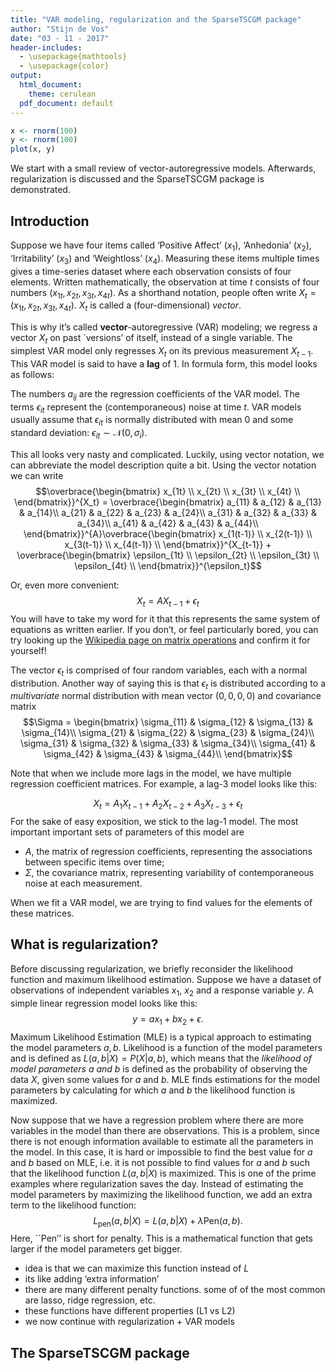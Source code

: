 ```yaml
---
title: "VAR modeling, regularization and the SparseTSCGM package"
author: "Stijn de Vos"
date: "03 - 11 - 2017"
header-includes:
  - \usepackage{mathtools}
  - \usepackage{color}
output:
  html_document:
    theme: cerulean
  pdf_document: default
---
```



```r
x <- rnorm(100)
y <- rnorm(100)
plot(x, y)
```

We start with a small review of vector-autoregressive models. Afterwards, regularization is discussed and the SparseTSCGM package is demonstrated.

## Introduction

Suppose we have four items called 'Positive Affect' ($x_1$), 'Anhedonia' ($x_2$), 'Irritability' ($x_3$) and 'Weightloss' ($x_4$). Measuring these items multiple times gives a time-series dataset where each observation consists of four elements. Written mathematically, the observation at time $t$ consists of four numbers $(x_{1t}, x_{2t}, x_{3t}, x_{4t})$. As a shorthand notation, people often write $X_t = (x_{1t}, x_{2t}, x_{3t}, x_{4t})$. $X_t$ is called a (four-dimensional) *vector*.

This is why it's called **vector**-autoregressive (VAR) modeling; we regress a vector $X_t$ on past `versions' of itself, instead of a single variable. The simplest VAR model only regresses $X_t$ on its previous measurement $X_{t-1}$. This VAR model is said to have a **lag** of 1. In formula form, this model looks as follows:

\begin{align*}
x_{1t} &= a_{11} x_{1(t-1)}+a_{12}x_{2(t-1)}+a_{13}x_{3(t-1)}+a_{14}x_{4(t-1)}+\epsilon_{1t}\\
x_{2t} &= a_{21} x_{1(t-1)}+a_{22}x_{2(t-1)}+a_{23}x_{3(t-1)}+a_{24}x_{4(t-1)}+\epsilon_{2t}\\
x_{3t} &= a_{31} x_{1(t-1)}+a_{32}x_{2(t-1)}+a_{33}x_{3(t-1)}+a_{34}x_{4(t-1)}+\epsilon_{3t}\\
x_{4t} &= a_{41} x_{1(t-1)}+a_{42}x_{2(t-1)}+a_{43}x_{3(t-1)}+a_{44}x_{4(t-1)}+\epsilon_{4t}
\end{align*}

The numbers $a_{ij}$ are the regression coefficients of the VAR model. The terms $\epsilon_{it}$ represent the (contemporaneous) noise at time $t$. VAR models usually assume that $\epsilon_{it}$ is normally distributed with mean 0 and some standard deviation: $\epsilon_{it} \sim \mathcal{N}(0, \sigma_i)$.

This all looks very nasty and complicated. Luckily, using vector notation, we can abbreviate the model description quite a bit. Using the vector notation we can write $$\overbrace{\begin{bmatrix}
x_{1t} \\
x_{2t} \\
x_{3t} \\
x_{4t} \\
\end{bmatrix}}^{X_t} = \overbrace{\begin{bmatrix}
a_{11} & a_{12} & a_{13} & a_{14}\\
a_{21} & a_{22} & a_{23} & a_{24}\\
a_{31} & a_{32} & a_{33} & a_{34}\\
a_{41} & a_{42} & a_{43} & a_{44}\\
\end{bmatrix}}^{A}\overbrace{\begin{bmatrix}
x_{1(t-1)} \\
x_{2(t-1)} \\
x_{3(t-1)} \\
x_{4(t-1)} \\
\end{bmatrix}}^{X_{t-1}} + \overbrace{\begin{bmatrix}
\epsilon_{1t} \\
\epsilon_{2t} \\
\epsilon_{3t} \\
\epsilon_{4t} \\
\end{bmatrix}}^{\epsilon_t}$$

Or, even more convenient: $$X_t = AX_{t-1} + \epsilon_t$$ You will have to take my word for it that this represents the same system of equations as written earlier. If you don't, or feel particularly bored, you can try looking up the [Wikipedia page on matrix operations](https://en.wikipedia.org/wiki/Matrix_(mathematics)#Basic_operations) and confirm it for yourself!

The vector $\epsilon_t$ is comprised of four random variables, each with a normal distribution. Another way of saying this is that $\epsilon_t$ is distributed according to a *multivariate* normal distribution with mean vector $(0,0,0,0)$ and covariance matrix $$\Sigma = \begin{bmatrix}
\sigma_{11} & \sigma_{12} & \sigma_{13} & \sigma_{14}\\
\sigma_{21} & \sigma_{22} & \sigma_{23} & \sigma_{24}\\
\sigma_{31} & \sigma_{32} & \sigma_{33} & \sigma_{34}\\
\sigma_{41} & \sigma_{42} & \sigma_{43} & \sigma_{44}\\
\end{bmatrix}$$

Note that when we include more lags in the model, we have multiple regression coefficient matrices. For example, a lag-3 model looks like this:

$$X_t = A_1 X_{t-1} + A_2 X_{t-2} + A_3 X_{t-3} + \epsilon_t$$
For the sake of easy exposition, we stick to the lag-1 model. The most important important sets of parameters of this model are

 * $A$, the matrix of regression coefficients, representing the associations between specific items over time;
 * $\Sigma$, the covariance matrix, representing variability of contemporaneous noise at each measurement.

When we fit a VAR model, we are trying to find values for the elements of these matrices.

## What is regularization?

Before discussing regularization, we briefly reconsider the likelihood function and maximum likelihood estimation. Suppose we have a dataset of observations of independent variables $x_1$, $x_2$ and a response variable $y$. A simple linear regression model looks like this: $$y = ax_1 + bx_2 + \epsilon.$$ Maximum Likelihood Estimation (MLE) is a typical approach to estimating the model parameters $a, b$. Likelihood is a function of the model parameters and is defined as $L(a, b | X) = P(X | a, b)$, which means that the *likelihood of model parameters $a$ and $b$* is defined as the probability of observing the data $X$, given some values for $a$ and $b$. MLE finds estimations for the model parameters by calculating for which $a$ and $b$ the likelihood function is maximized.

Now suppose that we have a regression problem where there are more variables in the model than there are observations. This is a problem, since there is not enough information available to estimate all the parameters in the model. In this case, it is hard or impossible to find the best value for $a$ and $b$ based on MLE, i.e. it is not possible to find values for $a$ and $b$ such that the likelihood function $L(a, b | X)$ is maximized. This is one of the prime examples where regularization saves the day. Instead of estimating the model parameters by maximizing the likelihood function, we add an extra term to the likelihood function: $$L_{\text{pen}}(a, b | X) = L(a,b|X) + \lambda \text{Pen}(a, b).$$ Here, ``Pen'' is short for penalty. This is a mathematical function that gets larger if the model parameters get bigger. 

 - idea is that we can maximize this function instead of $L$
 - its like adding 'extra information'
 - there are many different penalty functions. some of of the most common are lasso, ridge regression, etc.
 - these functions have different properties (L1 vs L2)
 - we now continue with regularization + VAR models

## The SparseTSCGM package

